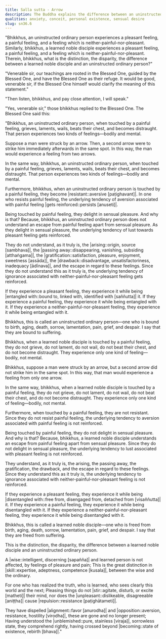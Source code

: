 ```yaml
---
title: Salla sutta - Arrow
description: The Buddha explains the difference between an uninstructed ordinary person and a learned noble disciple in how they experience pleasant, painful, and neither-painful-nor-pleasant feelings.
qualities: anxiety, conceit, personal existence, sensual desire
slug: sn36.6
---
```


"Bhikkhus, an uninstructed ordinary person experiences a pleasant feeling, a painful feeling, and a feeling which is neither-painful-nor-pleasant. Similarly, bhikkhus, a learned noble disciple experiences a pleasant feeling, a painful feeling, and a feeling which is neither-painful-nor-pleasant. Therein, bhikkhus, what is the distinction, the disparity, the difference between a learned noble disciple and an uninstructed ordinary person?"

"Venerable sir, our teachings are rooted in the Blessed One, guided by the Blessed One, and have the Blessed One as their refuge. It would be good, venerable sir, if the Blessed One himself would clarify the meaning of this statement."

"Then listen, bhikkhus, and pay close attention, I will speak."

"Yes, venerable sir," those bhikkhus replied to the Blessed One. The Blessed One said this:

"Bhikkhus, an uninstructed ordinary person, when touched by a painful feeling, grieves, laments, wails, beats their chest, and becomes distraught. That person experiences two kinds of feelings—bodily and mental.

Suppose a man were struck by an arrow. Then, a second arrow were to strike him immediately afterwards in the same spot. In this way, the man would experience a feeling from two arrows.

In the same way, bhikkhus, an uninstructed ordinary person, when touched by a painful feeling, grieves, laments, wails, beats their chest, and becomes distraught. That person experiences two kinds of feelings—bodily and mental.

Furthermore, bhikkhus, when an uninstructed ordinary person is touched by a painful feeling, they become |resistant::aversive [paṭighavant]|. In one who resists painful feeling, the underlying tendency of aversion associated with painful feeling |gets reinforced::persists [anuseti]|.

Being touched by painful feeling, they delight in sensual pleasure. And why is that? Because, bhikkhus, an uninstructed ordinary person does not understand an escape from painful feeling apart from sensual pleasure. As they delight in sensual pleasure, the underlying tendency of lust towards pleasant feeling gets reinforced.

They do not understand, as it truly is, the |arising::origin, source [sambhava]|, the |passing away::disappearing, vanishing, subsiding [atthaṅgama]|, the |gratification::satisfaction, pleasure, enjoyment, sweetness [assāda]|, the |drawback::disadvantage, unsatisfactoriness, inadequacy [ādīnava]|, and the escape in regard to these feelings. Since they do not understand this as it truly is, the underlying tendency of ignorance associated with neither-painful-nor-pleasant feeling gets reinforced.

If they experience a pleasant feeling, they experience it while being |entangled with::bound to, linked with, identified with [saññutta]| it. If they experience a painful feeling, they experience it while being entangled with it. If they experience a neither-painful-nor-pleasant feeling, they experience it while being entangled with it.

Bhikkhus, this is called an uninstructed ordinary person—one who is bound to birth, aging, death, sorrow, lamentation, pain, grief, and despair. I say that they are bound to suffering.

Bhikkhus, when a learned noble disciple is touched by a painful feeling, they do not grieve, do not lament, do not wail, do not beat their chest, and do not become distraught. They experience only one kind of feeling—bodily, not mental.

Bhikkhus, suppose a man were struck by an arrow, but a second arrow did not strike him in the same spot. In this way, that man would experience a feeling from only one arrow.

In the same way, bhikkhus, when a learned noble disciple is touched by a painful feeling, they do not grieve, do not lament, do not wail, do not beat their chest, and do not become distraught. They experience only one kind of feeling—bodily, not mental.

Furthermore, when touched by a painful feeling, they are not resistant. Since they do not resist painful feeling, the underlying tendency to aversion associated with painful feeling is not reinforced.

Being touched by painful feeling, they do not delight in sensual pleasure. And why is that? Because, bhikkhus, a learned noble disciple understands an escape from painful feeling apart from sensual pleasure. Since they do not delight in sensual pleasure, the underlying tendency to lust associated with pleasant feeling is not reinforced.

They understand, as it truly is, the arising, the passing away, the gratification, the drawback, and the escape in regard to these feelings. Since they understand this as it truly is, the underlying tendency to ignorance associated with neither-painful-nor-pleasant feeling is not reinforced.

If they experience a pleasant feeling, they experience it while being |disentangled with::free from, disengaged from, detached from [visaññutta]| it. If they experience a painful feeling, they experience it while being disentangled with it. If they experience a neither-painful-nor-pleasant feeling, they experience it while being disentangled with it.

Bhikkhus, this is called a learned noble disciple—one who is freed from birth, aging, death, sorrow, lamentation, pain, grief, and despair. I say that they are freed from suffering.

This is the distinction, the disparity, the difference between a learned noble disciple and an uninstructed ordinary person.

A |wise::intelligent, discerning [sapañña]| and learned person is not affected,
by feelings of pleasure and pain;
This is the great distinction in |skill::expertise, adeptness, competence [kusala]|,
between the wise and the ordinary.

For one who has realized the truth, who is learned,
who sees clearly this world and the next;
Pleasing things do not |stir::agitate, disturb, or excite [matheti]| their mind,
nor does the |unpleasant::dislikeable, disagreeable [aniṭṭha]| cause |repulsion::resistance [paṭighātameti]|.

They have dispelled |alignment::favor [anurodha]| and |opposition::aversion, resistance, hostility [virodha]|,
these are gone and no longer present;
Having understood the |unblemished::pure, stainless [viraja]|, sorrowless state,
they comprehend rightly, having crossed beyond |becoming::state of existence, rebirth [bhava]|."